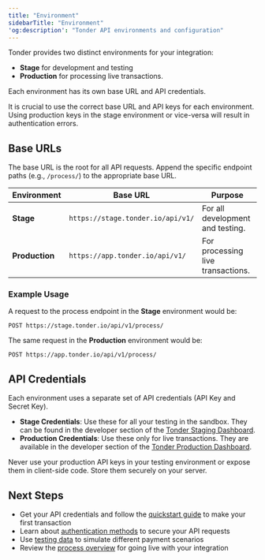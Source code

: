 ```yaml
---
title: "Environment"
sidebarTitle: "Environment"
'og:description': "Tonder API environments and configuration"
---
```


Tonder provides two distinct environments for your integration: 

- **Stage** for development and testing
- **Production** for processing live transactions. 

Each environment has its own base URL and API credentials.

<Note>
It is crucial to use the correct base URL and API keys for each environment. Using production keys in the stage environment or vice-versa will result in authentication errors.
</Note>

## Base URLs

The base URL is the root for all API requests. Append the specific endpoint paths (e.g., `/process/`) to the appropriate base URL.

| Environment    | Base URL                          | Purpose                               |
| -------------- | --------------------------------- | ------------------------------------- |
| **Stage** | `https://stage.tonder.io/api/v1/` | For all development and testing.      |
| **Production** | `https://app.tonder.io/api/v1/`   | For processing live transactions.     |

### Example Usage

A request to the process endpoint in the **Stage** environment would be:

```POST https://stage.tonder.io/api/v1/process/```

The same request in the **Production** environment would be:

```POST https://app.tonder.io/api/v1/process/```

## API Credentials

Each environment uses a separate set of API credentials (API Key and Secret Key).

  * **Stage Credentials**: Use these for all your testing in the sandbox. They can be found in the developer section of the [Tonder Staging Dashboard](https://app.tonder.io).
  * **Production Credentials**: Use these only for live transactions. They are available in the developer section of the [Tonder Production Dashboard](https://app.tonder.io).

<Warning>
Never use your production API keys in your testing environment or expose them in client-side code. Store them securely on your server.
</Warning>

## Next Steps

- Get your API credentials and follow the [quickstart guide](/direct-integration/quickstart) to make your first transaction
- Learn about [authentication methods](/direct-integration/authentication) to secure your API requests
- Use [testing data](/direct-integration/testing-data) to simulate different payment scenarios
- Review the [process overview](/direct-integration/process-overview) for going live with your integration
